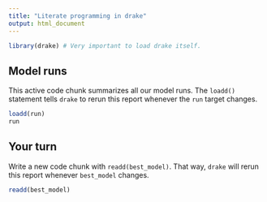 ```yaml
---
title: "Literate programming in drake"
output: html_document
---
```


```r
library(drake) # Very important to load drake itself.
```

## Model runs

This active code chunk summarizes all our model runs. The `loadd()` statement tells `drake` to rerun this report whenever the `run` target changes.

```r
loadd(run)
run
```

## Your turn

Write a new code chunk with `readd(best_model)`. That way, `drake` will rerun this report whenever `best_model` changes.

```r
readd(best_model)
```

